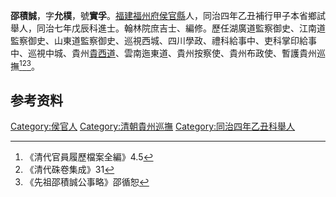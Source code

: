 {{明清人物信息框
| 姓名 = 邵積誠
| 原名 = 
| 圖片名稱=  
| 圖片大小 = 220px
| 圖片說明 =  
| 最高職務 = 貴州巡撫
| 國家 = 大清
| 爵位 =
| 籍貫 = [[福建|福建]][[福州府|福州府]][[侯官縣|侯官縣]]
| 族裔 =  
| 旗籍 =  
| 字號 =  
| 諡號 = 
| 出生日期 = 道光丙午年二月二十四日（1846年3月21日）
| 出生地點 =
| 逝世日期 =  
| 逝世地點 = 
| 墓葬 = 
| 配偶 = 林氏
| 親屬 = 本生父[[邵啟元|邵啟元]]道光乙巳恩科進士
| 出身 = 
*  附生
*  同治四年乙丑補行甲子本省鄉試中式第82名
*  同治七年戊辰科会试中式第158名
| 經歷 = 
| 著作 =  
*
*
*
}}
'''邵積誠'''{{BD|1846年|3月21日|1909年||}}，字'''允樸'''，號'''實孚'''。[[福建|福建]][[福州府|福州府]][[侯官縣|侯官縣]]人，同治四年乙丑補行甲子本省鄉試舉人，同治七年戊辰科進士。翰林院庶吉士、編修。歷任湖廣道監察御史、江南道監察御史、山東道監察御史、巡視西城、四川學政、禮科給事中、吏科掌印給事中、巡視中城、貴州[[貴西道|貴西道]]、雲南迤東道、貴州按察使、貴州布政使、暫護貴州巡撫<ref>《清代官員履歷檔案全編》4.5</ref><ref>《清代硃卷集成》31</ref><ref>《先祖邵積誠公事略》邵循恕</ref>。

== 参考资料 ==
{{reflist}}

{{同治七年戊辰科殿試金榜}}

{{Authority control}}

{{DEFAULTSORT:}}
[[Category:侯官人|Category:侯官人]]
[[Category:清朝貴州巡撫|Category:清朝貴州巡撫]]
[[Category:同治四年乙丑科舉人|Category:同治四年乙丑科舉人]]


{{清朝人物小作品}}